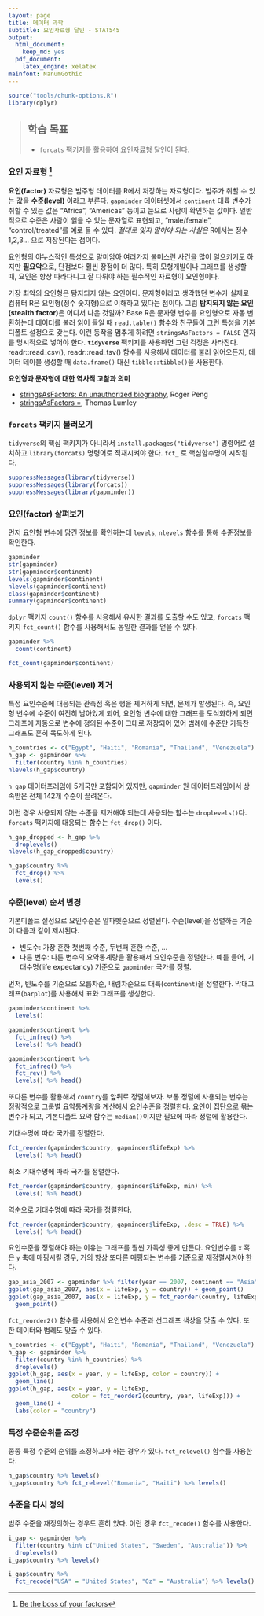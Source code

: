 ```yaml
---
layout: page
title: 데이터 과학
subtitle: 요인자료형 달인 - STAT545
output:
  html_document: 
    keep_md: yes
  pdf_document:
    latex_engine: xelatex
mainfont: NanumGothic
---
```



```r
source("tools/chunk-options.R")
library(dplyr)
```
> ## 학습 목표 {.objectives}
>
> * `forcats` 팩키지를 활용하여 요인자료형 달인이 된다.

### 요인 자료형 [^stat545-factors]

[^stat545-factors]: [Be the boss of your factors](http://stat545.com/block029_factors.html)

**요인(factor)** 자료형은 범주형 데이터를 R에서 저장하는 자료형이다.
범주가 취할 수 있는 값을 **수준(level)** 이라고 부른다.
`gapminder` 데이터셋에서 `continent` 대륙 변수가 취할 수 있는 값은 
 “Africa”, “Americas” 등이고 눈으로 사람이 확인하는 값이다.
 일반적으로 수준은 사람이 읽을 수 있는 문자열로 표현되고, “male/female”, “control/treated”를 예로 들 수 있다.
 *절대로 잊지 말아야 되는 사실은* R에서는 정수 1,2,3... 으로 저장된다는 점이다.

 요인형의 야누스적인 특성으로 말미암아 여러가지 불미스런 사건을 많이 일으키기도 하지만 **필요악**으로,
 단점보다 훨씬 장점이 더 많다. 특히 모형개발이나 그래프를 생성할 때, 요인은 항상 따라다니고 잘 다뤄야 하는 필수적인 자료형이
 요인형이다.

가장 최악의 요인형은 탐지되지 않는 요인이다. 문자형이라고 생각했던 변수가 실제로 컴퓨터 R은 요인형(정수 숫자형)으로 이해하고 있다는 점이다.
그럼 **탐지되지 않는 요인(stealth factor)**은 어디서 나온 것일까? Base R은 문자형 변수를 요인형으로 자동 변환하는데 데이터를 불러 읽어 들일 때 
`read.table()` 함수와 친구들이 그런 특성을 기본디폴트 설정으로 갖는다. 이런 동작을 멈추게 하려면 `stringsAsFactors = FALSE` 인자를 명시적으로 넣어야 한다. 
**`tidyverse`** 팩키지를 사용하면 그런 걱정은 사라진다. readr::read_csv(), readr::read_tsv() 함수를 사용해서 데이터를 불러 읽어오든지,
데이터 테이블 생성할 때 `data.frame()` 대신 `tibble::tibble()`을 사용한다.

**요인형과 문자형에 대한 역사적 고찰과 의미**

- [stringsAsFactors: An unauthorized biography](http://simplystatistics.org/2015/07/24/stringsasfactors-an-unauthorized-biography/), Roger Peng
- [stringsAsFactors =<sigh>](http://notstatschat.tumblr.com/post/124987394001/stringsasfactors-sigh), Thomas Lumley


### `forcats` 팩키지 불러오기

`tidyverse`의 핵심 팩키지가 아니라서 `install.packages("tidyverse")` 명령어로 설치하고 `library(forcats)` 명령어로 적재시켜야 한다.
`fct_` 로 핵심함수명이 시작된다. 

``` r
suppressMessages(library(tidyverse))
suppressMessages(library(forcats))
suppressMessages(library(gapminder))
```

### 요인(factor) 살펴보기 

먼저 요인형 변수에 담긴 정보를 확인하는데 `levels`, `nlevels` 함수를 통해 수준정보를 확인한다. 

``` r
gapminder
str(gapminder)
str(gapminder$continent)
levels(gapminder$continent)
nlevels(gapminder$continent)
class(gapminder$continent)
summary(gapminder$continent)
```

`dplyr` 팩키지 `count()` 함수를 사용해서 유사한 결과를 도출할 수도 있고, `forcats` 팩키지
`fct_count()` 함수를 사용해서도 동일한 결과를 얻을 수 있다.


``` r
gapminder %>% 
  count(continent)
```

``` r
fct_count(gapminder$continent)
```

### 사용되지 않는 수준(level) 제거

특정 요인수준에 대응되는 관측점 혹은 행을 제거하게 되면, 문제가 발생된다.
즉, 요인형 변수에 수준이 여전히 남아있게 되어, 요인형 변수에 대한 그래프를 도식화하게 되면
그래프에 자동으로 변수에 정의된 수준이 그대로 저장되어 있어 범례에 수준만 가득찬 그래프도 흔히 목도하게 된다.

``` r
h_countries <- c("Egypt", "Haiti", "Romania", "Thailand", "Venezuela")
h_gap <- gapminder %>%
  filter(country %in% h_countries)
nlevels(h_gap$country)
```

`h_gap` 데이터프레임에 5개국만 포함되어 있지만, `gapminder` 원 데이터프레임에서 상속받은 전체 142개 수준이 끌려온다.

이런 경우 사용되지 않는 수준을 제거해야 되는데 사용되는 함수는 `droplevels()`다. `forcats` 팩키지에 대응되는 함수는 
`fct_drop()` 이다.

``` r
h_gap_dropped <- h_gap %>% 
  droplevels()
nlevels(h_gap_dropped$country)
```

``` r
h_gap$country %>%
  fct_drop() %>%
  levels()
```

### 수준(level) 순서 변경

기본디폴트 설정으로 요인수준은 알파벳순으로 정렬된다.
수준(level)을 정렬하는 기준이 다음과 같이 제시된다.

- 빈도수: 가장 흔한 첫번째 수준, 두번째 흔한 수준, ...
- 다른 변수: 다른 변수의 요약통계량을 활용해서 요인수준을 정렬한다. 예를 들어, 기대수명(life expectancy) 기준으로 `gapminder` 국가를 정렬.

먼저, 빈도수를 기준으로 오름차순, 내림차순으로 대륙(`continent`)을 정렬한다. 막대그래프(`barplot`)를 사용해서 표와 그래프를 생성한다.

``` r
gapminder$continent %>%
  levels()
```

``` r
gapminder$continent %>% 
  fct_infreq() %>%
  levels() %>% head()
```

``` r
gapminder$continent %>% 
  fct_infreq() %>%
  fct_rev() %>% 
  levels() %>% head()
```

또다른 변수를 활용해서 `country`를 앞뒤로 정렬해보자.
보통 정렬에 사용되는 변수는 정량적으로 그룹별 요약통계량을 계산해서 요인수준을 정렬한다.
요인이 집단으로 묶는 변수가 되고, 기본디폴트 요약 함수는 `median()`이지만 필요에 따라 정렬에 활용한다.

기대수명에 따라 국가를 정렬한다.

``` r
fct_reorder(gapminder$country, gapminder$lifeExp) %>% 
  levels() %>% head()
```

최소 기대수명에 따라 국가를 정렬한다.

``` r
fct_reorder(gapminder$country, gapminder$lifeExp, min) %>% 
  levels() %>% head()
```

역순으로 기대수명에 따라 국가를 정렬한다.

``` r
fct_reorder(gapminder$country, gapminder$lifeExp, .desc = TRUE) %>% 
  levels() %>% head()
```

요인수준을 정렬해야 하는 이유는 그래프를 훨씬 가독성 좋게 만든다.
요인변수를 `x` 혹은 `y` 축에 매핑시킬 경우, 거의 항상 또다른 매핑되는 변수를 기준으로 재정렬시켜야 한다.

``` r
gap_asia_2007 <- gapminder %>% filter(year == 2007, continent == "Asia")
ggplot(gap_asia_2007, aes(x = lifeExp, y = country)) + geom_point()
ggplot(gap_asia_2007, aes(x = lifeExp, y = fct_reorder(country, lifeExp))) +
  geom_point()
```  

`fct_reorder2()` 함수를 사용해서 요인변수 수준과 선그래프 색상을 맞출 수 있다. 또한 데이터와 범례도 맞출 수 있다.

``` r
h_countries <- c("Egypt", "Haiti", "Romania", "Thailand", "Venezuela")
h_gap <- gapminder %>%
  filter(country %in% h_countries) %>% 
  droplevels()
ggplot(h_gap, aes(x = year, y = lifeExp, color = country)) +
  geom_line()
ggplot(h_gap, aes(x = year, y = lifeExp,
                  color = fct_reorder2(country, year, lifeExp))) +
  geom_line() +
  labs(color = "country")
```

### 특정 수준순위를 조정

종종 특정 수준의 순위를 조정하고자 하는 경우가 있다. `fct_relevel()` 함수를 사용한다.


``` r
h_gap$country %>% levels()
h_gap$country %>% fct_relevel("Romania", "Haiti") %>% levels()
```

### 수준을 다시 정의

범주 수준을 재정의하는 경우도 흔히 있다. 이런 경우 `fct_recode()` 함수를 사용한다.

``` r
i_gap <- gapminder %>% 
  filter(country %in% c("United States", "Sweden", "Australia")) %>% 
  droplevels()
i_gap$country %>% levels()

i_gap$country %>%
  fct_recode("USA" = "United States", "Oz" = "Australia") %>% levels()
```
